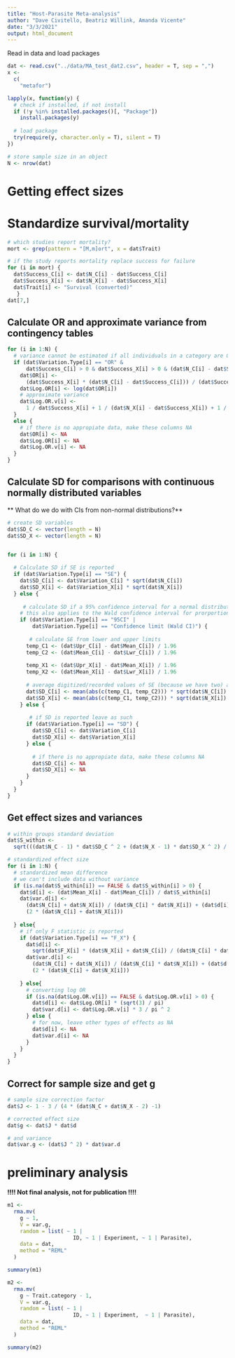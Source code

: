 ```yaml
---
title: "Host-Parasite Meta-analysis"
author: "Dave Civitello, Beatriz Willink, Amanda Vicente"
date: "3/3/2021"
output: html_document
---
```


Read in data and load packages
```r
dat <- read.csv("../data/MA_test_dat2.csv", header = T, sep = ",")
x <-
  c(
    "metafor")

lapply(x, function(y) {
  # check if installed, if not install
  if (!y %in% installed.packages()[, "Package"])
    install.packages(y)
  
  # load package
  try(require(y, character.only = T), silent = T)
})

# store sample size in an object
N <- nrow(dat)
```

# Getting effect sizes

# Standardize survival/mortality

```r
# which studies report mortality? 
mort <- grep(pattern = "[M,m]ort", x = dat$Trait)

# if the study reports mortality replace success for failure
for (i in mort) {
  dat$Success_C[i] <- dat$N_C[i] - dat$Success_C[i]
  dat$Success_X[i] <- dat$N_X[i] - dat$Success_X[i]
  dat$Trait[i] <- "Survival (converted)"
   }
dat[7,]
```


## Calculate OR and approximate variance from contingency tables
```r
for (i in 1:N) {
  # variance cannot be estimated if all individuals in a category are 0
  if (dat$Variation.Type[i] == "OR" &
      dat$Success_C[i] > 0 & dat$Success_X[i] > 0 & (dat$N_C[i] - dat$Success_C[i]) > 0 & (dat$N_X[i] - dat$Success_X[i]) > 0) {
    dat$OR[i] <-
      (dat$Success_X[i] * (dat$N_C[i] - dat$Success_C[i])) / (dat$Success_C[i] * (dat$N_X[i] - dat$Success_X[i]))
    dat$Log.OR[i] <- log(dat$OR[i])
    # approximate variance
    dat$Log.OR.v[i] <-
      1 / dat$Success_X[i] + 1 / (dat$N_X[i] - dat$Success_X[i]) + 1 / dat$Success_C[i] + 1 / (dat$N_C[i] - dat$Success_C[i])
  }
  else {
    # if there is no appropiate data, make these columns NA
    dat$OR[i] <- NA
    dat$Log.OR[i] <- NA
    dat$Log.OR.v[i] <- NA
  }
}

```


## Calculate SD for comparisons with continuous normally distributed variables
** What do we do with CIs from non-normal distributions?**
```r
# create SD variables
dat$SD_C <- vector(length = N)
dat$SD_X <- vector(length = N)


for (i in 1:N) {
  
  # Calculate SD if SE is reported
  if (dat$Variation.Type[i] == "SE") {
    dat$SD_C[i] <- dat$Variation_C[i] * sqrt(dat$N_C[i])
    dat$SD_X[i] <- dat$Variation_X[i] * sqrt(dat$N_X[i])
  } else {
   
     # calculate SD if a 95% confidence interval for a normal distribution is reported
    # this also applies to the Wald confidence interval for prorportions, as it is a normal approximation to the binomial
    if (dat$Variation.Type[i] == "95CI" |
        dat$Variation.Type[i] == "Confidence limit (Wald CI)") {
     
       # calculate SE from lower and upper limits
      temp_C1 <- (dat$Upr_C[i] - dat$Mean_C[i]) / 1.96
      temp_C2 <- (dat$Mean_C[i] - dat$Lwr_C[i]) / 1.96
      
      temp_X1 <- (dat$Upr_X[i] - dat$Mean_X[i]) / 1.96
      temp_X2 <- (dat$Mean_X[i] - dat$Lwr_X[i]) / 1.96
      
      # average digitized/recorded values of SE (because we have two) and transform to SD
      dat$SD_C[i] <- mean(abs(c(temp_C1, temp_C2))) * sqrt(dat$N_C[i])
      dat$SD_X[i] <- mean(abs(c(temp_C1, temp_C2))) * sqrt(dat$N_X[i])
    } else {
     
       # if SD is reported leave as such
      if (dat$Variation.Type[i] == "SD") {
        dat$SD_C[i] <- dat$Variation_C[i]
        dat$SD_X[i] <- dat$Variation_X[i]
      } else {
        
        # if there is no appropiate data, make these columns NA
        dat$SD_C[i] <- NA
        dat$SD_X[i] <- NA
      }
    }
  }
}
```


## Get effect sizes and variances
```r
# within groups standard deviation
dat$S_within <-
  sqrt(((dat$N_C - 1) * dat$SD_C ^ 2 + (dat$N_X - 1) * dat$SD_X ^ 2) / (dat$N_C + dat$N_X - 2))

# standardized effect size
for (i in 1:N) {
  # standardized mean difference
  # we can't include data without variance
  if (is.na(dat$S_within[i]) == FALSE & dat$S_within[i] > 0) {
    dat$d[i] <- (dat$Mean_X[i] - dat$Mean_C[i]) / dat$S_within[i]
    dat$var.d[i] <-
      (dat$N_C[i] + dat$N_X[i]) / (dat$N_C[i] * dat$N_X[i]) + (dat$d[i] ^ 2) /
      (2 * (dat$N_C[i] + dat$N_X[i]))
    
  } else{
    # if only F statistic is reported
    if (dat$Variation.Type[i] == "F_X") {
      dat$d[i] <-
        sqrt(dat$F_X[i] * (dat$N_X[i] + dat$N_C[i]) / (dat$N_C[i] * dat$N_X[i]))
      dat$var.d[i] <-
        (dat$N_C[i] + dat$N_X[i]) / (dat$N_C[i] * dat$N_X[i]) + (dat$d[i] ^ 2) /
        (2 * (dat$N_C[i] + dat$N_X[i]))
      
    } else{
      # converting log OR
      if (is.na(dat$Log.OR.v[i]) == FALSE & dat$Log.OR.v[i] > 0) {
        dat$d[i] <- dat$Log.OR[i] * (sqrt(3) / pi)
        dat$var.d[i] <- dat$Log.OR.v[i] * 3 / pi ^ 2
      } else {
        # for now, leave other types of effects as NA
        dat$d[i] <- NA
        dat$var.d[i] <- NA
      }
    }
  }
}
```

## Correct for sample size and get g
```r
# sample size correction factor
dat$J <- 1 - 3 / (4 * (dat$N_C + dat$N_X - 2) -1)

# corrected effect size
dat$g <- dat$J * dat$d

# and variance
dat$var.g <- (dat$J ^ 2) * dat$var.d
```

# preliminary analysis
**!!!! Not final analysis, not for publication !!!!**
```r
m1 <-
  rma.mv(
    g ~ 1,
    V = var.g,
    random = list( ~ 1 |
                     ID, ~ 1 | Experiment, ~ 1 | Parasite),
    data = dat,
    method = "REML"
  )

summary(m1)

m2 <-
  rma.mv(
    g ~ Trait.category - 1,
    V = var.g,
    random = list( ~ 1 |
                     ID, ~ 1 | Experiment,  ~ 1 | Parasite),
    data = dat,
    method = "REML"
  )

summary(m2)
```


